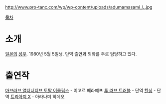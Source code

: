 http://www.pro-tanc.com/wp/wp-content/uploads/adumamasami_L.jpg

[[목차]]

= 소개 = 
[[일본]]의 [[성우]]. 1980년 5월 5일생. 단역 출연과 외화를 주로 담당하고 있다.

= 출연작 = 
[[마브러브 얼터너티브 토탈 이클립스]] - 이고르 베라예프
[[투 러브 트러블]] - 단역 
[[헬싱]] - 단역
[[트리아지 X]] - 아라나미 히데오
